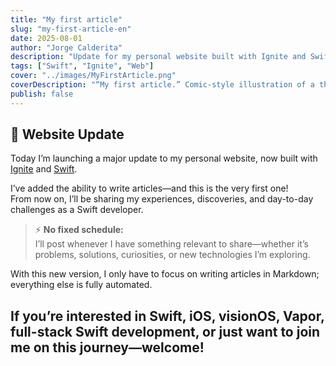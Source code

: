 ```yaml
---
title: "My first article"
slug: "my-first-article-en"
date: 2025-08-01
author: "Jorge Calderita"
description: "Update for my personal website built with Ignite and Swift, where I will share articles and experiences as a Swift developer in the Apple ecosystem."
tags: ["Swift", "Ignite", "Web"]
cover: "../images/MyFirstArticle.png"
coverDescription: "“My first article.” Comic-style illustration of a thoughtful programmer in front of an Apple laptop, writing his first article on his personal website."
publish: false
---
```

## 🚀 Website Update

Today I’m launching a major update to my personal website, now built with [Ignite](https://github.com/twostraws/Ignite) and [Swift](https://swift.org).

I’ve added the ability to write articles—and this is the very first one!  
From now on, I’ll be sharing my experiences, discoveries, and day-to-day challenges as a Swift developer.

> ⚡️ **No fixed schedule:**  
> I’ll post whenever I have something relevant to share—whether it’s problems, solutions, curiosities, or new technologies I’m exploring.

With this new version, I only have to focus on writing articles in Markdown; everything else is fully automated.

If you’re interested in **Swift, iOS, visionOS, Vapor, full-stack Swift development**, or just want to join me on this journey—welcome!
---